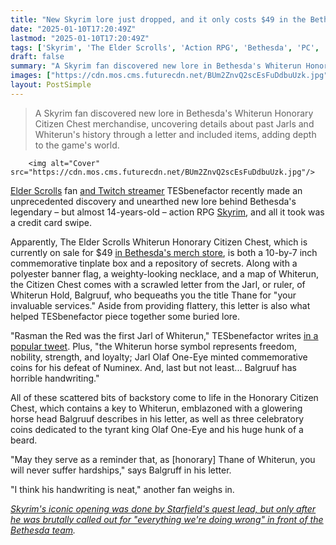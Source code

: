 ```yaml
---
title: "New Skyrim lore just dropped, and it only costs $49 in the Bethesda store"
date: "2025-01-10T17:20:49Z"
lastmod: "2025-01-10T17:20:49Z"
tags: ['Skyrim', 'The Elder Scrolls', 'Action RPG', 'Bethesda', 'PC', 'Merchandise', 'Lore']
draft: false
summary: "A Skyrim fan discovered new lore in Bethesda's Whiterun Honorary Citizen Chest merchandise, uncovering details about past Jarls and Whiterun's history through a letter and included items, adding depth to the game's world."
images: ["https://cdn.mos.cms.futurecdn.net/BUm2ZnvQ2scEsFuDdbuUzk.jpg"]
layout: PostSimple
---
```

> A Skyrim fan discovered new lore in Bethesda's Whiterun Honorary Citizen Chest merchandise, uncovering details about past Jarls and Whiterun's history through a letter and included items, adding depth to the game's world.


        <img alt="Cover" src="https://cdn.mos.cms.futurecdn.net/BUm2ZnvQ2scEsFuDdbuUzk.jpg"/>
        
[Elder Scrolls](https://www.gamesradar.com/games/rpg/the-elder-scrolls/) fan [<u>and Twitch streamer</u>](https://www.twitch.tv/tesbenefactor) TESbenefactor recently made an unprecedented discovery and unearthed new lore behind Bethesda's legendary – but almost 14-years-old – action RPG [Skyrim](https://www.gamesradar.com/skyrim-guide/), and all it took was a credit card swipe.

Apparently, The Elder Scrolls Whiterun Honorary Citizen Chest, which is currently on sale for $49 [<u>in Bethesda's merch store</u>](https://gear.bethesda.net/products/the-elder-scrolls-whiterun-honorary-citizen-chest), is both a 10-by-7 inch commemorative tinplate box and a repository of secrets. Along with a polyester banner flag, a weighty-looking necklace, and a map of Whiterun, the Citizen Chest comes with a scrawled letter from the Jarl, or ruler, of Whiterun Hold, Balgruuf, who bequeaths you the title Thane for "your invaluable services." Aside from providing flattery, this letter is also what helped TESbenefactor piece together some buried lore.

"Rasman the Red was the first Jarl of Whiterun," TESbenefactor writes [<u>in a popular tweet</u>](https://x.com/TESbenefactor/status/1877132357041373328). Plus, "the Whiterun horse symbol represents freedom, nobility, strength, and loyalty; Jarl Olaf One-Eye minted commemorative coins for his defeat of Numinex. And, last but not least... Balgruuf has horrible handwriting."

All of these scattered bits of backstory come to life in the Honorary Citizen Chest, which contains a key to Whiterun, emblazoned with a glowering horse head Balgruuf describes in his letter, as well as three celebratory coins dedicated to the tyrant king Olaf One-Eye and his huge hunk of a beard.

"May they serve as a reminder that, as [honorary] Thane of Whiterun, you will never suffer hardships," says Balgruff in his letter.

"I think his handwriting is neat," another fan weighs in.

[<u><em>Skyrim's iconic opening was done by Starfield's quest lead, but only after he was brutally called out for "everything we're doing wrong" in front of the Bethesda team</em></u>](https://www.gamesradar.com/games/the-elder-scrolls/skyrims-iconic-opening-was-done-by-starfields-quest-lead-but-only-after-he-was-brutally-called-out-for-everything-were-doing-wrong-in-front-of-the-bethesda-team/)*.*
        